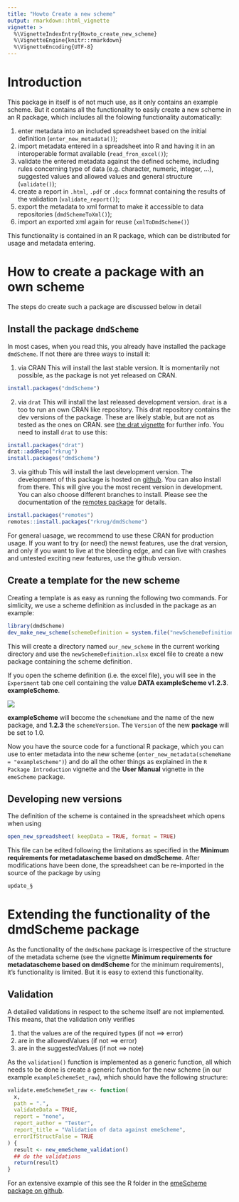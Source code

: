 ```yaml
---
title: "Howto Create a new scheme"
output: rmarkdown::html_vignette
vignette: >
  %\VignetteIndexEntry{Howto_create_new_scheme}
  %\VignetteEngine{knitr::rmarkdown}
  %\VignetteEncoding{UTF-8}
---
```


# Introduction

This package in itself is of not much use, as it only contains an example scheme. But it contains all the functionality to easily create a new scheme in an R package, which includes all the folowing functionality automatically:

1. enter metadata into an included spreadsheet based on the initial definition (`enter_new_metadata()`);
1. import metadata entered in a spreadsheet into R and having it in an interoperable format available (`read_fron_excel()`);
2. validate the entered metadata against the defined scheme, including rules concerning type of data (e.g. character, numeric, integer, ...), suggested values and allowed values and general structure (`validate()`);
2. create a report in `.html`, `.pdf` or `.docx` formnat containing the results of the validation (`validate_report()`);
3. export the metadata to xml format to make it accessible to data repositories (`dmdSchemeToXml()`);
5. import an exported xml again for reuse (`xmlToDmdScheme()`)

This functionality is contained in an R package, which can be distributed for usage and metadata entering.

# How to create a package with an own scheme
The steps do create such a package are discussed below in detail

## Install the package `dmdScheme`
In most cases, when you read this, you already have installed the package `dmdScheme`. If not there are three ways to install it:

1. via CRAN
This will install the last stable version.
It is momentarily not possible, as the package is not yet released on CRAN.

```r
install.packages("dmdScheme")
```

2. via `drat`
This will install the last released development version.
`drat` is a too to run an own CRAN like repository. This drat repository contains the dev versions of the package. These are likely stable, but are not as tested as the ones on CRAN. see [the drat vignette](http://dirk.eddelbuettel.com/code/drat.html) for further info.
You need to install `drat` to use this:

```r
install.packages("drat")
drat::addRepo("rkrug")
install.packages("dmdScheme")
```

3. via github
This will install the last development version.
The development of this package is hosted on [github](https://github.com/rkrug/dmdScheme). You can also install from there. This will give you the most recent version in development. You can also choose different branches to install. Please see the documentation of the [remotes package](https://github.com/r-lib/remotes) for details.

```r
install.packages("remotes")
remotes::install.packages("rkrug/dmdScheme")
```

For general uasage, we recommend to use these CRAN for production usage. If you want to try (or need) the newst features, use the drat version, and only if you want to live at the bleeding edge, and can live with crashes and untested exciting new features, use the github version. 

## Create a template for the new scheme
Creating a template is as easy as running the following two commands. For simlicity, we use a scheme definition as inclusded in the package as an example:

```r
library(dmdScheme)
dev_make_new_scheme(schemeDefinition = system.file("newSchemeDefinition.xlsx", package = "dmdScheme") , path = "our_new_scheme")
```

This will create a directory named `our_new_scheme` in the current working directory and use the `newSchemeDefinition.xlsx` excel file to create a new package containing the scheme definition.

If you open the scheme definition (i.e. the excel file), you will see in the `Experiment` tab one cell containing the value **DATA exampleScheme v1.2.3**. **exampleScheme**.

![](./figs/name_version.png)

**exampleScheme** will become the `schemeName` and the name of the new package, and **1.2.3** the `schemeVersion`. The `Version` of the new **package** will be set to 1.0.

Now you have the source code for a functional R package, which you can use to enter metadata into the new scheme (`enter_new_metadata(schemeName = "exampleScheme")`) and do all the other things as explained in the `R Package Introduction` vignette and the **User Manual** vignette in the  `emeScheme` package.

## Developing new versions
The definition of the scheme is contained in the spreadsheet which opens when using

```r
open_new_spreadsheet( keepData = TRUE, format = TRUE)
```

This file can be edited following the limitations as specified in the **Minimum requirements for metadatascheme based on dmdScheme**. After modifications have been done, the spreadsheet can be re-imported in the source of the package by using

```r
update_§
```


# Extending the functionality of the dmdScheme package
As the functionality of the `dmdScheme` package is irrespective of the structure of the metadata scheme (see the vignette **Minimum requirements for metadatascheme based on dmdScheme** for the minimum requirements), it's functionality is limited. But it is easy to extend this functionality.

## Validation
A detailed validations in respect to the scheme itself are not implemented. This means, that the validation only verifies

1. that the values are of the required types (if not ==> error)
2. are in the allowedValues (if not ==> error)
3. are in the suggestedValues (if not ==> note)

As the `validation()` function is implemented as a generic function, all which needs to be done is create a generic function for the new scheme (in our example `exampleSchemeSet_raw`), which should have the following structure:

```r
validate.emeSchemeSet_raw <- function(
  x,
  path = ".",
  validateData = TRUE,
  report = "none",
  report_author = "Tester",
  report_title = "Validation of data against emeScheme",
  errorIfStructFalse = TRUE
) {
  result <- new_emeScheme_validation()
  ## do the validations
  return(result)
}
```

For an extensive example of this see the R folder in the [emeScheme package on github](https://github.com/Exp-Micro-Ecol-Hub/emeScheme).
